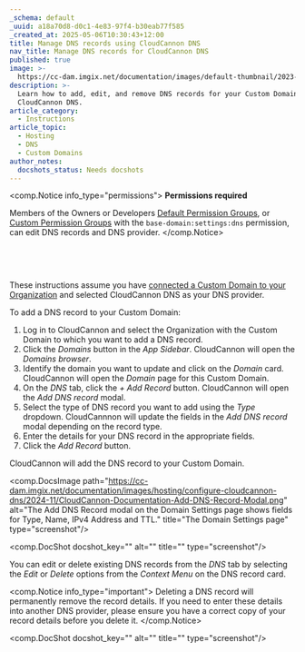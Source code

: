 ```yaml
---
_schema: default
_uuid: a18a70d8-d0c1-4e83-97f4-b30eab77f585
_created_at: 2025-05-06T10:30:43+12:00
title: Manage DNS records using CloudCannon DNS
nav_title: Manage DNS records for CloudCannon DNS
published: true
image: >-
  https://cc-dam.imgix.net/documentation/images/default-thumbnail/2023-Q4/CloudCannon-Documentation-Thumbnail.png
description: >-
  Learn how to add, edit, and remove DNS records for your Custom Domain using
  CloudCannon DNS.
article_category:
  - Instructions
article_topic:
  - Hosting
  - DNS
  - Custom Domains
author_notes:
  docshots_status: Needs docshots
---
```

<comp.Notice info_type="permissions">
  **Permissions required**

  Members of the Owners or Developers [Default Permission Groups](/documentation/articles/what-are-default-permission-groups/), or [Custom Permission Groups](/documentation/articles/what-are-custom-permission-groups/) with the `base-domain:settings:dns` permission, can edit DNS records and DNS provider.
</comp.Notice>

&nbsp;

&nbsp;

These instructions assume you have [connected a Custom Domain to your Organization](/documentation/articles/connect-a-custom-domain-to-your-organization/) and selected CloudCannon DNS as your DNS provider.

To add a DNS record to your Custom Domain:

1. Log in to CloudCannon and select the Organization with the Custom Domain to which you want to add a DNS record.
2. Click the *Domains* button in the *App Sidebar*. CloudCannon will open the *Domains browser*.
3. Identify the domain you want to update and click on the *Domain* card. CloudCannon will open the *Domain* page for this Custom Domain.
4. On the *DNS* tab, click the *\+ Add Record* button. CloudCannon will open the *Add DNS record* modal.
5. Select the type of DNS record you want to add using the *Type* dropdown. CloudCannnon will update the fields in the *Add DNS record* modal depending on the record type.
6. Enter the details for your DNS record in the appropriate fields.
7. Click the *Add Record* button.

CloudCannon will add the DNS record to your Custom Domain.

<comp.DocsImage path="https://cc-dam.imgix.net/documentation/images/hosting/configure-cloudcannon-dns/2024-11/CloudCannon-Documentation-Add-DNS-Record-Modal.png" alt="The Add DNS Record modal on the Domain Settings page shows fields for Type, Name, IPv4 Address and TTL." title="The Domain Settings page" type="screenshot"/>

<comp.DocShot docshot_key="" alt="" title="" type="screenshot"/>

You can edit or delete existing DNS records from the *DNS* tab by selecting the *Edit* or *Delete* options from the *Context Menu* on the DNS record card.

<comp.Notice info_type="important">
  Deleting a DNS record will permanently remove the record details. If you need to enter these details into another DNS provider, please ensure you have a correct copy of your record details before you delete it.
</comp.Notice>

<comp.DocShot docshot_key="" alt="" title="" type="screenshot"/>
